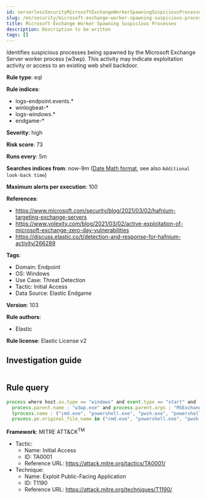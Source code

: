```yaml
---
id: serverlessSecurityMicrosoftExchangeWorkerSpawningSuspiciousProcesses
slug: /en/security/microsoft-exchange-worker-spawning-suspicious-processes
title: Microsoft Exchange Worker Spawning Suspicious Processes
description: Description to be written
tags: []
---
```


<div id="microsoft-exchange-worker-spawning-suspicious-processes"></div>

Identifies suspicious processes being spawned by the Microsoft Exchange Server worker process (w3wp). This activity may indicate exploitation activity or access to an existing web shell backdoor.

**Rule type**: eql

**Rule indices**: 

* logs-endpoint.events.*
* winlogbeat-*
* logs-windows.*
* endgame-*

**Severity**: high

**Risk score**: 73

**Runs every**: 5m

**Searches indices from**: now-9m ([Date Math format](((ref))/common-options.html#date-math), see also <DocLink id="serverlessSecurityRulesUiCreate" section="set-the-rules-schedule">`Additional look-back time`</DocLink>)

**Maximum alerts per execution**: 100

**References**: 

* https://www.microsoft.com/security/blog/2021/03/02/hafnium-targeting-exchange-servers
* https://www.volexity.com/blog/2021/03/02/active-exploitation-of-microsoft-exchange-zero-day-vulnerabilities
* https://discuss.elastic.co/t/detection-and-response-for-hafnium-activity/266289

**Tags**: 

* Domain: Endpoint
* OS: Windows
* Use Case: Threat Detection
* Tactic: Initial Access
* Data Source: Elastic Endgame

**Version**: 103

**Rule authors**: 

* Elastic

**Rule license**: Elastic License v2

## Investigation guide

```markdown

```

## Rule query

```js
process where host.os.type == "windows" and event.type == "start" and
  process.parent.name : "w3wp.exe" and process.parent.args : "MSExchange*AppPool" and
  (process.name : ("cmd.exe", "powershell.exe", "pwsh.exe", "powershell_ise.exe") or
  process.pe.original_file_name in ("cmd.exe", "powershell.exe", "pwsh.dll", "powershell_ise.exe"))

```

**Framework**: MITRE ATT&CK<sup>TM</sup>

* Tactic:
    * Name: Initial Access
    * ID: TA0001
    * Reference URL: https://attack.mitre.org/tactics/TA0001/
* Technique:
    * Name: Exploit Public-Facing Application
    * ID: T1190
    * Reference URL: https://attack.mitre.org/techniques/T1190/

